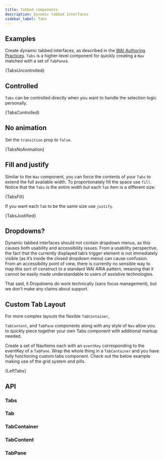 ```yaml
---
title: Tabbed components
description: Dynamic tabbed interfaces
sidebar_label: Tabs
---
```



## Examples

Create dynamic tabbed interfaces, as described in the
[<abbr title="Web Accessibility Initiative">WAI</abbr> <AriaAbbr /> Authoring Practices](https://www.w3.org/TR/wai-aria-practices/#tabpanel).
`Tabs` is a higher-level component for quickly creating a
`Nav` matched with a set of `TabPane`s.

<CodeBlock language="jsx" live previewClassName="bs-example-tabs">
  {TabsUncontrolled}
</CodeBlock>

## Controlled

`Tabs` can be controlled directly when you want to handle the
selection logic personally.

<CodeBlock language="jsx" live previewClassName="bs-example-tabs">
  {TabsControlled}
</CodeBlock>

## No animation

Set the `transition` prop to `false`.

<CodeBlock language="jsx" live previewClassName="bs-example-tabs">
  {TabsNoAnimation}
</CodeBlock>

## Fill and justify

Similar to the `Nav` component, you can force the contents of your `Tabs` to extend the full available width. To
proportionately fill the space use `fill`. Notice that the
`Tabs` is the entire width but each `Tab` item is a different size.

<CodeBlock language="jsx" live>
  {TabsFill}
</CodeBlock>

If you want each `Tab` to be the same size use `justify`.

<CodeBlock language="jsx" live>
  {TabsJustified}
</CodeBlock>

## Dropdowns?

Dynamic tabbed interfaces should not contain dropdown menus, as this
causes both usability and accessibility issues. From a usability
perspective, the fact that the currently displayed tab’s trigger element
is not immediately visible (as it’s inside the closed dropdown menu) can
cause confusion. From an accessibility point of view, there is currently
no sensible way to map this sort of construct to a standard WAI ARIA
pattern, meaning that it cannot be easily made understandable to users
of assistive technologies.

That said, it Dropdowns do work technically (sans focus management), but
we don't make any claims about support.

## Custom Tab Layout

For more complex layouts the flexible `TabContainer`,

`TabContent`, and `TabPane` components along with any
style of `Nav` allow you to quickly piece together your own Tabs
component with additional markup needed.

Create a set of NavItems each with an `eventKey`
corresponding to the eventKey of a `TabPane`. Wrap the whole
thing in a `TabContainer` and you have fully functioning
custom tabs component. Check out the below example making use of the
grid system and pills.

<CodeBlock language="jsx" live previewClassName="bs-example-tabs">
  {LeftTabs}
</CodeBlock>

## API

### Tabs

<PropsTable name="Tabs" />

### Tab

<PropsTable name="Tab" />

### TabContainer

<PropsTable name="TabContainer" />

### TabContent

<PropsTable name="TabContent" />

### TabPane

<PropsTable name="TabPane" />
